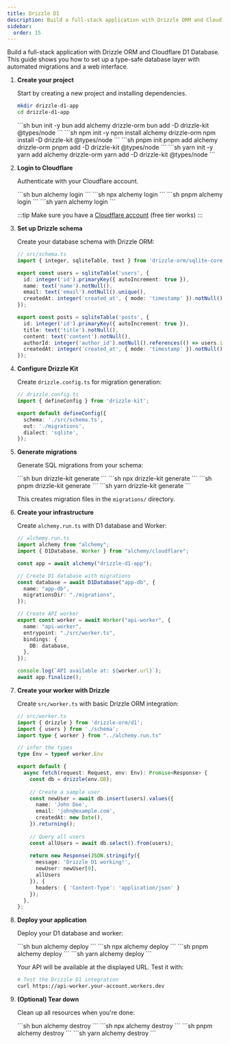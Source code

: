```yaml
---
title: Drizzle D1
description: Build a full-stack application with Drizzle ORM and Cloudflare D1 Database using Alchemy for type-safe database operations.
sidebar:
  order: 15
---
```



Build a full-stack application with Drizzle ORM and Cloudflare D1 Database. This guide shows you how to set up a type-safe database layer with automated migrations and a web interface.

<Steps>

1. **Create your project**

   Start by creating a new project and installing dependencies.

   ```sh
   mkdir drizzle-d1-app
   cd drizzle-d1-app
   ```

   <Tabs syncKey="pkgManager">
     <TabItem label="bun">
       ```sh
       bun init -y
       bun add alchemy drizzle-orm
       bun add -D drizzle-kit @types/node
       ```
     </TabItem>
     <TabItem label="npm">
       ```sh
       npm init -y
       npm install alchemy drizzle-orm
       npm install -D drizzle-kit @types/node
       ```
     </TabItem>
     <TabItem label="pnpm">
       ```sh
       pnpm init
       pnpm add alchemy drizzle-orm
       pnpm add -D drizzle-kit @types/node
       ```
     </TabItem>
     <TabItem label="yarn">
       ```sh
       yarn init -y
       yarn add alchemy drizzle-orm
       yarn add -D drizzle-kit @types/node
       ```
     </TabItem>
   </Tabs>

2. **Login to Cloudflare**

   Authenticate with your Cloudflare account.

   <Tabs syncKey="pkgManager">
     <TabItem label="bun">
       ```sh
       bun alchemy login
       ```
     </TabItem>
     <TabItem label="npm">
       ```sh
       npx alchemy login
       ```
     </TabItem>
     <TabItem label="pnpm">
       ```sh
       pnpm alchemy login
       ```
     </TabItem>
     <TabItem label="yarn">
       ```sh
       yarn alchemy login
       ```
     </TabItem>
   </Tabs>

   :::tip
   Make sure you have a [Cloudflare account](https://dash.cloudflare.com/sign-up) (free tier works)
   :::

3. **Set up Drizzle schema**

   Create your database schema with Drizzle ORM:

   ```typescript
   // src/schema.ts
   import { integer, sqliteTable, text } from 'drizzle-orm/sqlite-core';

   export const users = sqliteTable('users', {
     id: integer('id').primaryKey({ autoIncrement: true }),
     name: text('name').notNull(),
     email: text('email').notNull().unique(),
     createdAt: integer('created_at', { mode: 'timestamp' }).notNull(),
   });

   export const posts = sqliteTable('posts', {
     id: integer('id').primaryKey({ autoIncrement: true }),
     title: text('title').notNull(),
     content: text('content').notNull(),
     authorId: integer('author_id').notNull().references(() => users.id),
     createdAt: integer('created_at', { mode: 'timestamp' }).notNull(),
   });
   ```

4. **Configure Drizzle Kit**

   Create `drizzle.config.ts` for migration generation:

   ```typescript
   // drizzle.config.ts
   import { defineConfig } from 'drizzle-kit';

   export default defineConfig({
     schema: './src/schema.ts',
     out: './migrations',
     dialect: 'sqlite',
   });
   ```

5. **Generate migrations**

   Generate SQL migrations from your schema:

   <Tabs syncKey="pkgManager">
     <TabItem label="bun">
       ```sh
       bun drizzle-kit generate
       ```
     </TabItem>
     <TabItem label="npm">
       ```sh
       npx drizzle-kit generate
       ```
     </TabItem>
     <TabItem label="pnpm">
       ```sh
       pnpm drizzle-kit generate
       ```
     </TabItem>
     <TabItem label="yarn">
       ```sh
       yarn drizzle-kit generate
       ```
     </TabItem>
   </Tabs>

   This creates migration files in the `migrations/` directory.

6. **Create your infrastructure**

   Create `alchemy.run.ts` with D1 database and Worker:

   ```typescript
   // alchemy.run.ts
   import alchemy from "alchemy";
   import { D1Database, Worker } from "alchemy/cloudflare";

   const app = await alchemy("drizzle-d1-app");

   // Create D1 database with migrations
   const database = await D1Database("app-db", {
     name: "app-db",
     migrationsDir: "./migrations",
   });

   // Create API worker
   export const worker = await Worker("api-worker", {
     name: "api-worker",
     entrypoint: "./src/worker.ts",
     bindings: {
       DB: database,
     },
   });

   console.log(`API available at: ${worker.url}`);
   await app.finalize();
   ```

7. **Create your worker with Drizzle**

   Create `src/worker.ts` with basic Drizzle ORM integration:

   ```typescript
   // src/worker.ts
   import { drizzle } from 'drizzle-orm/d1';
   import { users } from './schema';
   import type { worker } from "../alchemy.run.ts"

   // infer the types
   type Env = typeof worker.Env

   export default {
     async fetch(request: Request, env: Env): Promise<Response> {
       const db = drizzle(env.DB);
       
       // Create a sample user
       const newUser = await db.insert(users).values({
         name: 'John Doe',
         email: 'john@example.com',
         createdAt: new Date(),
       }).returning();
       
       // Query all users
       const allUsers = await db.select().from(users);
       
       return new Response(JSON.stringify({
         message: 'Drizzle D1 working!',
         newUser: newUser[0],
         allUsers
       }), {
         headers: { 'Content-Type': 'application/json' }
       });
     },
   };
   ```

8. **Deploy your application**

   Deploy your D1 database and worker:

   <Tabs syncKey="pkgManager">
     <TabItem label="bun">
       ```sh
       bun alchemy deploy
       ```
     </TabItem>
     <TabItem label="npm">
       ```sh
       npx alchemy deploy
       ```
     </TabItem>
     <TabItem label="pnpm">
       ```sh
       pnpm alchemy deploy
       ```
     </TabItem>
     <TabItem label="yarn">
       ```sh
       yarn alchemy deploy
       ```
     </TabItem>
   </Tabs>

   Your API will be available at the displayed URL. Test it with:

   ```sh
   # Test the Drizzle D1 integration
   curl https://api-worker.your-account.workers.dev
   ```

9. **(Optional) Tear down**

    Clean up all resources when you're done:

    <Tabs syncKey="pkgManager">
      <TabItem label="bun">
        ```sh
        bun alchemy destroy
        ```
      </TabItem>
      <TabItem label="npm">
        ```sh
        npx alchemy destroy
        ```
      </TabItem>
      <TabItem label="pnpm">
        ```sh
        pnpm alchemy destroy
        ```
      </TabItem>
      <TabItem label="yarn">
        ```sh
        yarn alchemy destroy
        ```
      </TabItem>
    </Tabs>

</Steps>
